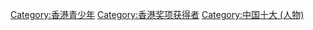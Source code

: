 {{catmore}}

[[Category:香港青少年|Category:香港青少年]]
[[Category:香港奖项获得者|Category:香港奖项获得者]]
[[Category:中国十大_(人物)|Category:中国十大 (人物)]]